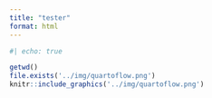 ```yaml
---
title: "tester"
format: html
---
```


```r
#| echo: true

getwd()
file.exists('../img/quartoflow.png')
knitr::include_graphics('../img/quartoflow.png')
```
